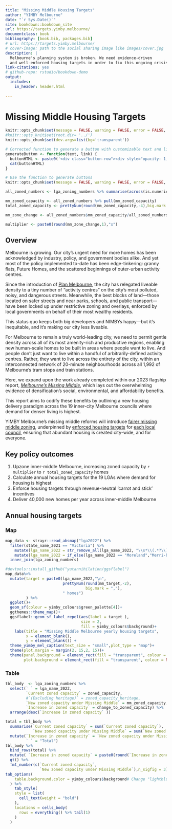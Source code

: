 ```yaml
--- 
title: "Missing Middle Housing Targets"
author: "YIMBY Melbourne"
date: "`r Sys.Date()`"
site: bookdown::bookdown_site
url: https://targets.yimby.melbourne/
documentclass: book
bibliography: [book.bib, packages.bib]
# url: https://targets.yimby.melbourne/
# cover-image: path to the social sharing image like images/cover.jpg
description: |
  Melbourne's planning system is broken. We need evidence-driven 
  and well-enforced housing targets in order to fix this ongoing crisis.
link-citations: yes
# github-repo: rstudio/bookdown-demo
output:
  includes:
    in_header: header.html
  
---
```

# Missing Middle Housing Targets

```r

knitr::opts_chunk$set(message = FALSE, warning = FALSE, error = FALSE, echo = FALSE, dpi = 300,fig.width = 7, fig.height = 4)
#knitr::opts_knit$set(root.dir= '../')   
knitr::opts_chunk$set(dev.args=list(bg='transparent'))

# Corrected function to generate a button with customizable text and link
generateButton <- function(text, link) {
  buttonHTML <- paste0('<div class="button-row"><div style="opacity: 1; transform: translate3d(0px, 0px, 0px) scale3d(1, 1, 1) rotateX(0deg) rotateY(0deg) rotateZ(0deg) skew(0deg); transform-style: preserve-3d;" class="button-wrapper"><a href="', link, '" class="button-fullwidth-2 w-inline-block"><div style="width: 0%; height: 2px;" class="bottom-line-2"></div><div style="height: 0%; width: 2px;" class="left-line-2"></div><div style="width: 0%; height: 2px;" class="top-line-2"></div><div style="height: 0%; width: 2px;" class="right-line-2"></div><div style="height: 0%; width: 538.617px;" class="overlay-colr-button-2"></div><div style="color: rgb(0, 0, 0);" class="button-text">', text, '</div></a></div></div>')
  cat(buttonHTML)
}

# Use the function to generate buttons
knitr::opts_chunk$set(message = FALSE, warning = FALSE, error = FALSE, echo = FALSE, dpi = 300, fig.width = 7, fig.height = 4)

all_zoned_numbers <- lga_zoning_numbers %>% summarise(across(is.numeric, sum))

mm_zoned_capacity <- all_zoned_numbers %>% pull(mm_zoned_capacity) 
total_zoned_capacity <- prettyNum(round(mm_zoned_capacity,-4),big.mark = ",") 

mm_zone_change <- all_zoned_numbers$mm_zoned_capacity/all_zoned_numbers$zoned_capacity

multiplier <- paste0(round(mm_zone_change,1),"x")

```

## Overview

Melbourne is growing. Our city's urgent need for more homes has been acknowledged by industry, policy, and government bodies alike. And yet most of the policy implemented to-date has been edge-tinkering: granny flats, Future Homes, and the scattered beginnings of outer-urban activity centres.

Since the introduction of [Plan Melbourne](https://www.planning.vic.gov.au/guides-and-resources/strategies-and-initiatives/plan-melbourne), the city has relegated liveable density to a tiny number of "activity centres" on the city's most polluted, noisy, and dangerous streets. Meanwhile, the best blocks of land—those located on safer streets and near parks, schools, and public transport—have been locked up under restrictive zoning and overlays, enforced by local governments on behalf of their most wealthy residents. 

This status quo keeps both big developers and NIMBYs happy—but it’s inequitable, and it's making our city less liveable. 

For Melbourne to remain a truly world-leading city, we need to permit gentle density across all of its most amenity-rich and productive regions, enabling new human-scale homes to be built in areas where people want to live. And people don't just want to live within a handful of arbitrarily-defined activity centres. Rather, they want to live across the entirety of the city, within an interconnected network of 20-minute neighbourhoods across all 1,992 of Melbourne's tram stops and train stations.

Here, we expand upon the work already completed within our 2023 flagship report, _[Melbourne's Missing Middle](http://yimby.melbourne/missing-middle)_, which lays out the overwhelming evidence of densification's social, environmental, and affordability benefits. 

This report aims to codify these benefits by outlining a new housing delivery paradigm across the 19 inner-city Melbourne councils where demand for denser living is highest. 

YIMBY Melbourne's missing middle reforms will introduce [fairer missing middle zoning](#report-link), underpinned by [enforced housing targets](#report-link) for [each local council](#report-link), ensuring that abundant housing is created city-wide, and for everyone.

## Key policy outcomes

1. Upzone inner-middle Melbourne, increasing zoned capacity by `r multiplier` to `r total_zoned_capacity` homes
2. Calculate annual housing targets for the 19 LGAs where demand for housing is highest
3. Enforce housing targets through revenue-neutral 'carrot and stick' incentives
4. Deliver 40,000 new homes per year across inner-middle Melbourne

## Annual housing targets {.tabgroup}

### Map 
```r

map_data <- strayr::read_absmap("lga2022") %>% 
  filter(state_name_2021 == "Victoria") %>% 
    mutate(lga_name_2022 = str_remove_all(lga_name_2022, "\\s*\\(.*?\\)\\s*")) %>% 
    mutate(lga_name_2022 = if_else(lga_name_2022 == "Moreland","Merri-bek",lga_name_2022)) %>%  # Moreland changed name in 2021
  inner_join(lga_zoning_numbers) 

#devtools::install_github("yutannihilation/ggsflabel")
map_data%>% 
  mutate(target = paste0(lga_name_2022,"\n",
                         prettyNum(round(mm_target,-2),
                                   big.mark = ","),
                         " homes")
         ) %>% 
  ggplot()+
  geom_sf(colour = yimby_colours$green_palette[4])+
  ggthemes::theme_map()+
  ggsflabel::geom_sf_label_repel(aes(label = target ),
                                 size = 2,
                                 fill = yimby_colours$background)+
    labs(title = "Missing Middle Melbourne yearly housing targets",
         x = element_blank(),
         y = element_blank()) +
  theme_yimby_mel_caption(text_size = "small",plot_type = "map")+
  theme(plot.margin = margin(2, 15,2, 15))+
  theme(panel.background = element_rect(fill = "transparent", colour = NA),  
        plot.background = element_rect(fill = "transparent", colour = NA))


```

### Table
```r
tbl_body  <- lga_zoning_numbers %>% 
  select(` ` = lga_name_2022,
         `Current zoned capacity` = zoned_capacity,
         #`(Excluding heritage)` = zoned_capacity_heritage,
         `New zoned capacity under Missing Middle` = mm_zoned_capacity,
         `Increase in zoned capacity` = change_to_zoned_capacity) %>% 
  arrange(desc(`Increase in zoned capacity` ))

total = tbl_body %>% 
  summarise(`Current zoned capacity` = sum(`Current zoned capacity`),
            `New zoned capacity under Missing Middle` = sum(`New zoned capacity under Missing Middle`)) %>% 
  mutate(`Increase in zoned capacity` = `New zoned capacity under Missing Middle`/`Current zoned capacity`,
         ` ` = "Total")
tbl_body %>%
  bind_rows(total) %>% 
  mutate( `Increase in zoned capacity` = paste0(round(`Increase in zoned capacity`,1),"x")) %>% 
  gt() %>% 
  fmt_number(c(`Current zoned capacity`,
               `New zoned capacity under Missing Middle`),n_sigfig = 3) %>% 
tab_options(
    table.background.color = yimby_colours$background# Change "lightblue" to any color you prefer
  ) %>% 
    tab_style(
    style = list(
      cell_text(weight = "bold")
    ),
    locations = cells_body(
      rows = everything() %>% tail(1)
    )
  )
```